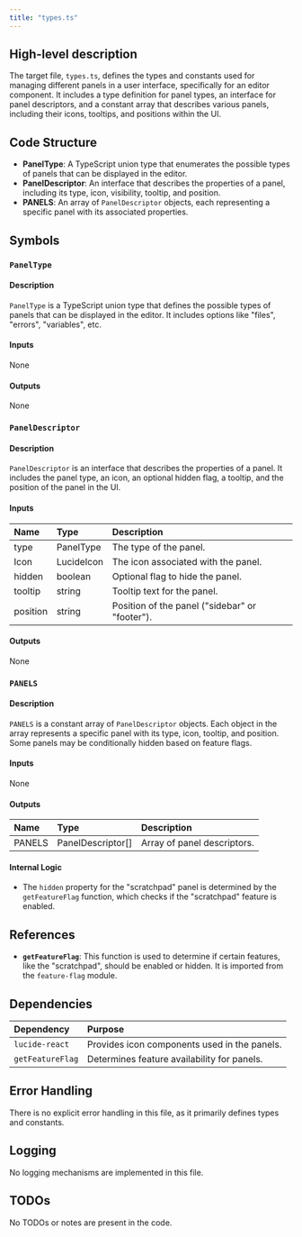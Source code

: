 ```yaml
---
title: "types.ts"
---
```


## High-level description

The target file, `types.ts`, defines the types and constants used for managing different panels in a user interface, specifically for an editor component. It includes a type definition for panel types, an interface for panel descriptors, and a constant array that describes various panels, including their icons, tooltips, and positions within the UI.

## Code Structure

- **PanelType**: A TypeScript union type that enumerates the possible types of panels that can be displayed in the editor.
- **PanelDescriptor**: An interface that describes the properties of a panel, including its type, icon, visibility, tooltip, and position.
- **PANELS**: An array of `PanelDescriptor` objects, each representing a specific panel with its associated properties.

## Symbols

### `PanelType`
#### Description
`PanelType` is a TypeScript union type that defines the possible types of panels that can be displayed in the editor. It includes options like "files", "errors", "variables", etc.

#### Inputs
None

#### Outputs
None

### `PanelDescriptor`
#### Description
`PanelDescriptor` is an interface that describes the properties of a panel. It includes the panel type, an icon, an optional hidden flag, a tooltip, and the position of the panel in the UI.

#### Inputs
| Name     | Type       | Description                          |
|:---------|:-----------|:-------------------------------------|
| type     | PanelType  | The type of the panel.               |
| Icon     | LucideIcon | The icon associated with the panel.  |
| hidden   | boolean    | Optional flag to hide the panel.     |
| tooltip  | string     | Tooltip text for the panel.          |
| position | string     | Position of the panel ("sidebar" or "footer"). |

#### Outputs
None

### `PANELS`
#### Description
`PANELS` is a constant array of `PanelDescriptor` objects. Each object in the array represents a specific panel with its type, icon, tooltip, and position. Some panels may be conditionally hidden based on feature flags.

#### Inputs
None

#### Outputs
| Name  | Type             | Description                        |
|:------|:-----------------|:-----------------------------------|
| PANELS | PanelDescriptor[] | Array of panel descriptors. |

#### Internal Logic
- The `hidden` property for the "scratchpad" panel is determined by the `getFeatureFlag` function, which checks if the "scratchpad" feature is enabled.

## References

- **`getFeatureFlag`**: This function is used to determine if certain features, like the "scratchpad", should be enabled or hidden. It is imported from the `feature-flag` module.

## Dependencies

| Dependency   | Purpose                                      |
|:-------------|:---------------------------------------------|
| `lucide-react` | Provides icon components used in the panels. |
| `getFeatureFlag` | Determines feature availability for panels. |

## Error Handling
There is no explicit error handling in this file, as it primarily defines types and constants.

## Logging
No logging mechanisms are implemented in this file.

## TODOs
No TODOs or notes are present in the code.